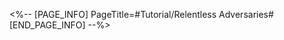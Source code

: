 <%-- [PAGE_INFO]
PageTitle=#Tutorial/Relentless Adversaries#
[END_PAGE_INFO] --%>
{{Tutorial
|sort      = 807301
|title     = Relentless Adversaries
|subtitle  = 
|type      = 
|about     = 
|image1    = Tutorial Relentless Adversaries 1.png{{subst:void|<!--$UPLOAD:<<SpriteOutput/TutorialPic/TutorialPage_805502.png>-<Tutorial Relentless Adversaries 1.png>-<Tutorial Files>>-->}}
|text1     = All battles in Pure Fiction have a Cycle limit, and battles finish when action cycles end or all enemies are eliminated.<br />Until the battle finishes, enemies will be {{Color|h|nobold=1|continually replenished}} once eliminated. Defeating more enemies will earn you {{Color|h|nobold=1|higher scores}} and greater rewards.
|image2    = Tutorial Relentless Adversaries 2.png{{subst:void|<!--$UPLOAD:<<SpriteOutput/TutorialPic/TutorialPage_805503.png>-<Tutorial Relentless Adversaries 2.png>-<Tutorial Files>>-->}}
|text2     = {{Color|h|nobold=1|Cycles}} remaining from this battle will be displayed as a {{Color|h|nobold=1|countdown}} in the Action Order shown on the left. <br />Dealing DMG to any enemy target before the Cycles run out or all enemies are defeated will earn you points.
|image3    = Tutorial Relentless Adversaries 3.png{{subst:void|<!--$UPLOAD:<<SpriteOutput/TutorialPic/TutorialPage_807304.png>-<Tutorial Relentless Adversaries 3.png>-<Tutorial Files>>-->}}
|text3     = The current wave of enemies and the number of enemies defeated in the current wave will be displayed during battle.
|image4    = Tutorial Relentless Adversaries 4.png{{subst:void|<!--$UPLOAD:<<SpriteOutput/TutorialPic/TutorialPage_807303.png>-<Tutorial Relentless Adversaries 4.png>-<Tutorial Files>>-->}}
|text4     = The final score will be calculated based on the {{Color|h|nobold=1|total points scored}} in the Node 1 and Node 2 battles.
}}